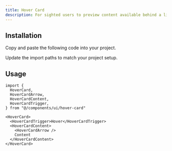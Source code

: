 ```yaml
---
title: Hover Card
description: For sighted users to preview content available behind a link.
---
```


<ComponentPreview name="hover-card" />

## Installation

<ComponentInstall>

<Fragment slot="manual">

<Steps>

<Step>Copy and paste the following code into your project.</Step>

<ComponentSource path="registry/default/ui/hover-card.tsx" />

<Step>Update the import paths to match your project setup.</Step>

</Steps>

</Fragment>

</ComponentInstall>

## Usage

```tsx
import {
  HoverCard,
  HoverCardArrow,
  HoverCardContent,
  HoverCardTrigger,
} from "@/components/ui/hover-card"
```

```tsx
<HoverCard>
  <HoverCardTrigger>Hover</HoverCardTrigger>
  <HoverCardContent>
    <HoverCardArrow />
    Content
  </HoverCardContent>
</HoverCard>
```
